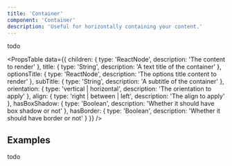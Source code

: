 ```yaml
---
title: 'Container'
component: 'Container'
description: 'Useful for horizontally containing your content.'
---
```


todo

<PropsTable
  data={{
    children: {
      type: 'ReactNode',
      description: 'The content to render'
    },
    title: {
      type: 'String',
      description: 'A text title of the container'
    },
    optionsTitle: {
      type: 'ReactNode',
      description: 'The options title content to render'
    },
    subTitle: {
      type: 'String',
      description: 'A subtitle of the container'
    },
    orientation: {
      type: 'vertical | horizontal',
      description: 'The orientation to apply'
    },
    align: {
      type: 'right | between | left',
      description: 'The align to apply'
    },
    hasBoxShadow: {
      type: 'Boolean',
      description: 'Whether it should have box shadow or not'
    },
    hasBorder: {
      type: 'Boolean',
      description: 'Whether it should have border or not'
    }
  }}
/>

## Examples

todo
